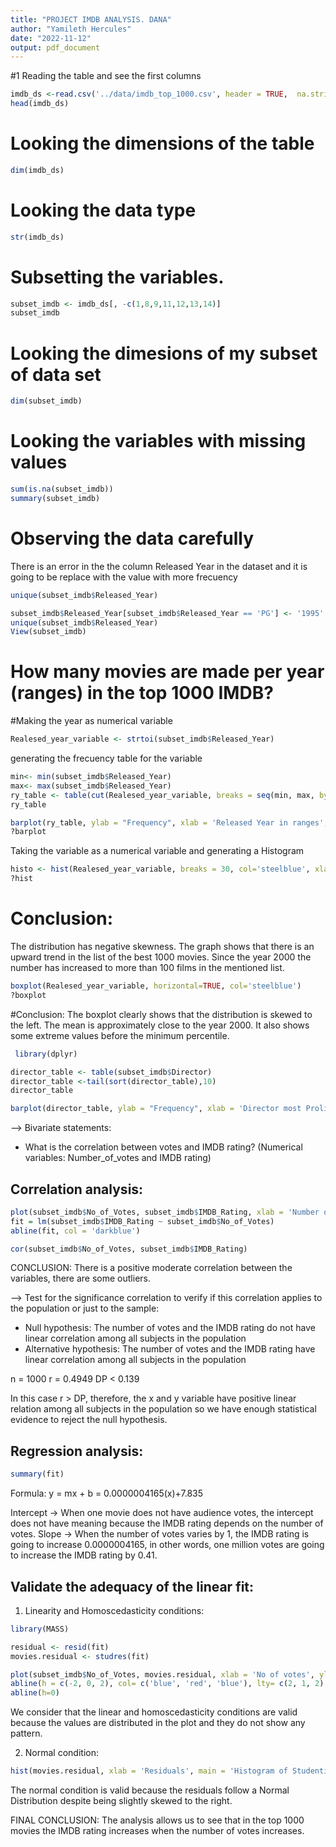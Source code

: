 ```yaml
---
title: "PROJECT IMDB ANALYSIS. DANA"
author: "Yamileth Hercules"
date: "2022-11-12"
output: pdf_document
---
```

#1 Reading the table and see the first columns

```r
imdb_ds <-read.csv('../data/imdb_top_1000.csv', header = TRUE,  na.string = c(""))
head(imdb_ds)
```
# Looking the dimensions of the table
```r
dim(imdb_ds)
```


# Looking the data type
```r
str(imdb_ds)
```

# Subsetting the variables.

```r
subset_imdb <- imdb_ds[, -c(1,8,9,11,12,13,14)]
subset_imdb 
```
# Looking the dimesions of my subset of data set 
```r

dim(subset_imdb)
```

# Looking the variables with missing values 

```r

sum(is.na(subset_imdb))
summary(subset_imdb)
```

# Observing the data carefully

There is an error in the the column Released Year in the dataset and it is going to be replace with the value with more frecuency

```r

unique(subset_imdb$Released_Year)

```


```r
subset_imdb$Released_Year[subset_imdb$Released_Year == 'PG'] <- '1995'
unique(subset_imdb$Released_Year)
View(subset_imdb)
```

# How many movies are made per year (ranges) in the top 1000 IMDB? 

#Making the year as numerical variable

```r

Realesed_year_variable <- strtoi(subset_imdb$Released_Year)

```


generating the frecuency table for the variable
```r

min<- min(subset_imdb$Released_Year)
max<- max(subset_imdb$Released_Year)
ry_table <- table(cut(Realesed_year_variable, breaks = seq(min, max, by =9)))
ry_table


```


```r

barplot(ry_table, ylab = "Frequency", xlab = 'Released Year in ranges', main = "MOVIES PER YEAR", col='steelblue')
?barplot
```

Taking the variable as a numerical variable and generating a Histogram 
```r
histo <- hist(Realesed_year_variable, breaks = 30, col='steelblue', xlab = 'Released Year', main = "MOVIES PER YEAR")
?hist
```
# Conclusion:

The distribution has negative skewness. The graph shows that there is an upward trend in the list of the best 1000 movies. Since the year 2000 the number has increased to more than 100 films in the mentioned list.  

```r
boxplot(Realesed_year_variable, horizontal=TRUE, col='steelblue')
?boxplot
```

#Conclusion:
The boxplot clearly shows that the distribution is skewed to the left. The mean is approximately close to the year 2000. It also shows some extreme values before the minimum percentile.


```r
 library(dplyr)

director_table <- table(subset_imdb$Director)
director_table <-tail(sort(director_table),10)
director_table

```


```r
barplot(director_table, ylab = "Frequency", xlab = 'Director most Prolific', main = 'Director', col=c('steelblue','yellow', 'orange','green', 'beige', 'violet','brown','pink', 'red','gray'), legend.text = rownames(director_table))

```


---> Bivariate statements:

- What is the correlation between votes and IMDB rating? (Numerical variables: Number_of_votes and IMDB rating)

## Correlation analysis:

```r
plot(subset_imdb$No_of_Votes, subset_imdb$IMDB_Rating, xlab = 'Number of votes', ylab = 'IMDB Rating')
fit = lm(subset_imdb$IMDB_Rating ~ subset_imdb$No_of_Votes)
abline(fit, col = 'darkblue')
```

```r
cor(subset_imdb$No_of_Votes, subset_imdb$IMDB_Rating)
```

CONCLUSION: There is a positive moderate correlation between the variables, there are some outliers.
 
---> Test for the significance correlation to verify if this correlation applies to the population or just to the sample:

- Null hypothesis: The number of votes and the IMDB rating do not have linear correlation among all subjects in the population
- Alternative hypothesis: The number of votes and the IMDB rating have linear correlation among all subjects in the population

n = 1000
r = 0.4949
DP < 0.139

In this case r > DP, therefore, the x and y variable have positive linear relation among all subjects in the population so we have enough statistical evidence to reject the null hypothesis.

## Regression analysis:

```r
summary(fit)
```

Formula: y = mx + b
           = 0.0000004165(x)+7.835

Intercept -> When one movie does not have audience votes, the intercept does not have meaning because the IMDB rating depends on the number of votes.
Slope -> When the number of votes varies by 1, the IMDB rating is going to increase 0.0000004165, in other words, one million votes are going to increase the IMDB rating by 0.41.

## Validate the adequacy of the linear fit:

1. Linearity and Homoscedasticity conditions:


```r
library(MASS)

residual <- resid(fit)
movies.residual <- studres(fit)
```



```r
plot(subset_imdb$No_of_Votes, movies.residual, xlab = 'No of votes', ylab = 'Residuals', main = 'Studentized residual plot')
abline(h = c(-2, 0, 2), col= c('blue', 'red', 'blue'), lty= c(2, 1, 2), lwd= c(3, 2, 3))
abline(h=0)
```


We consider that the linear and homoscedasticity conditions are valid because the values are distributed in the plot and they do not show any pattern.

2. Normal condition:

```r
hist(movies.residual, xlab = 'Residuals', main = 'Histogram of Studentized Residual')
```

The normal condition is valid because the residuals follow a Normal Distribution despite being slightly skewed to the right.

FINAL CONCLUSION: The analysis allows us to see that in the top 1000 movies the IMDB rating increases when the number of votes increases.
